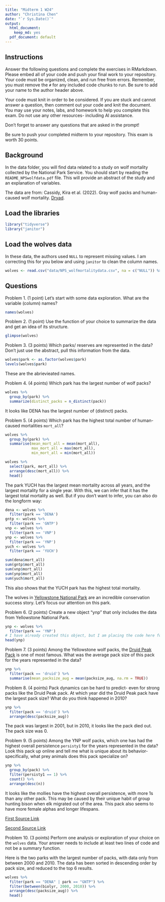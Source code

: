```yaml
---
title: "Midterm 1 W24"
author: "Christina Chen"
date: "`r Sys.Date()`"
output:
  html_document: 
    keep_md: yes
  pdf_document: default
---
```


## Instructions
Answer the following questions and complete the exercises in RMarkdown. Please embed all of your code and push your final work to your repository. Your code must be organized, clean, and run free from errors. Remember, you must remove the `#` for any included code chunks to run. Be sure to add your name to the author header above. 

Your code must knit in order to be considered. If you are stuck and cannot answer a question, then comment out your code and knit the document. You may use your notes, labs, and homework to help you complete this exam. Do not use any other resources- including AI assistance.  

Don't forget to answer any questions that are asked in the prompt!  

Be sure to push your completed midterm to your repository. This exam is worth 30 points.  

## Background
In the data folder, you will find data related to a study on wolf mortality collected by the National Park Service. You should start by reading the `README_NPSwolfdata.pdf` file. This will provide an abstract of the study and an explanation of variables.  

The data are from: Cassidy, Kira et al. (2022). Gray wolf packs and human-caused wolf mortality. [Dryad](https://doi.org/10.5061/dryad.mkkwh713f). 

## Load the libraries
```r
library("tidyverse")
library("janitor")
```

## Load the wolves data
In these data, the authors used `NULL` to represent missing values. I am correcting this for you below and using `janitor` to clean the column names.
```r
wolves <- read.csv("data/NPS_wolfmortalitydata.csv", na = c("NULL")) %>% clean_names()
```

## Questions
Problem 1. (1 point) Let's start with some data exploration. What are the variable (column) names?  

```r
names(wolves)
```

Problem 2. (1 point) Use the function of your choice to summarize the data and get an idea of its structure.  

```r
glimpse(wolves)
```

Problem 3. (3 points) Which parks/ reserves are represented in the data? Don't just use the abstract, pull this information from the data.  

```r
wolves$park <- as.factor(wolves$park)
levels(wolves$park)
```

These are the abrievieated names.

Problem 4. (4 points) Which park has the largest number of wolf packs?

```r
wolves %>%
  group_by(park) %>%
  summarize(distinct_packs = n_distinct(pack))
```

It looks like DENA has the largest number of (distinct) packs.

Problem 5. (4 points) Which park has the highest total number of human-caused mortalities `mort_all`?

```r
wolves %>%
  group_by(park) %>%
  summarise(mean_mort_all = mean(mort_all),
            max_mort_all = max(mort_all),
            min_mort_all = min(mort_all))
```

```r
wolves %>%
  select(park, mort_all) %>%
  arrange(desc(mort_all)) %>%
  head()
```

The park YUCH has the largest mean mortality across all years, and the largest mortality for a single year. With this, we can infer that it has the largest total mortality as well. But if you don't want to infer, you can also do the longform way:

```r
dena <- wolves %>%
  filter(park == 'DENA')
gntp <- wolves %>%
  filter(park == 'GNTP')
vnp <- wolves %>%
  filter(park == 'VNP')
ynp <- wolves %>%
  filter(park == 'YNP')
yuch <- wolves %>%
  filter(park == 'YUCH')
```

```r
sum(dena$mort_all)
sum(gntp$mort_all)
sum(vnp$mort_all)
sum(ynp$mort_all)
sum(yuch$mort_all)
```

This also shows that the YUCH park has the highest total mortality.

The wolves in [Yellowstone National Park](https://www.nps.gov/yell/learn/nature/wolf-restoration.htm) are an incredible conservation success story. Let's focus our attention on this park.  

Problem 6. (2 points) Create a new object "ynp" that only includes the data from Yellowstone National Park. 

```r
ynp <- wolves %>%
  filter(park == 'YNP')
# I have already created this object, but I am placing the code here for reference.
head(ynp)
```

Problem 7. (3 points) Among the Yellowstone wolf packs, the [Druid Peak Pack](https://www.pbs.org/wnet/nature/in-the-valley-of-the-wolves-the-druid-wolf-pack-story/209/) is one of most famous. What was the average pack size of this pack for the years represented in the data?

```r
ynp %>%
  filter(pack == 'druid') %>%
  summarise(mean_packsize_aug = mean(packsize_aug, na.rm = TRUE))
```

Problem 8. (4 points) Pack dynamics can be hard to predict- even for strong packs like the Druid Peak pack. At which year did the Druid Peak pack have the largest pack size? What do you think happened in 2010?

```r
ynp %>%
  filter(pack == 'druid') %>%
  arrange(desc(packsize_aug))
```

The pack was largest in 2001, but in 2010, it looks like the pack died out. The pack size was 0.

Problem 9. (5 points) Among the YNP wolf packs, which one has had the highest overall persistence `persisty1` for the years represented in the data? Look this pack up online and tell me what is unique about its behavior- specifically, what prey animals does this pack specialize on?  

```r
ynp %>%
  group_by(pack) %>%
  filter(persisty1 == 1) %>%
  count() %>%
  arrange(desc(n))
```

It looks like the mollies have the highest overall persistence, with more 1s than any other pack. This may be caused by their unique habit of group hunting bison when elk migrated out of the area. This pack also seems to have more female alphas and longer lifespans.

[First Source Link](https://www.yellowstonewolf.org/yellowstones_wolves.php?pack_id=6)

[Second Source Link](https://greateryellowstone.org/blog/2020/studyingwolves)

Problem 10. (3 points) Perform one analysis or exploration of your choice on the `wolves` data. Your answer needs to include at least two lines of code and not be a summary function.  

Here is the two parks with the largest number of packs, with data only from between 2000 and 2010. The data has been sorted in descending order by pack size, and reduced to the top 6 results.

```r
wolves %>%
  filter(park == "DENA" | park == "GNTP") %>%
  filter(between(biolyr, 2000, 2010)) %>%
  arrange(desc(packsize_aug)) %>%
  head()
```